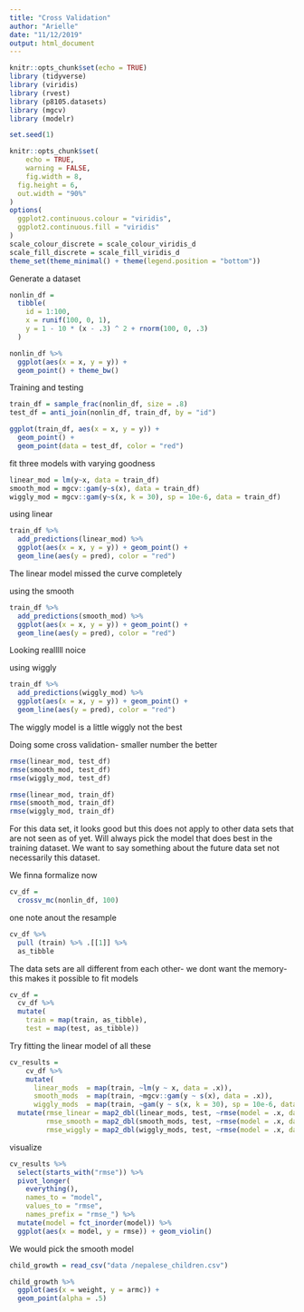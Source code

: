```yaml
---
title: "Cross Validation"
author: "Arielle"
date: "11/12/2019"
output: html_document
---
```


```r
knitr::opts_chunk$set(echo = TRUE)
library (tidyverse)
library (viridis)
library (rvest)
library (p8105.datasets)
library (mgcv)
library (modelr)

set.seed(1)

knitr::opts_chunk$set(
	echo = TRUE,
	warning = FALSE,
	fig.width = 8, 
  fig.height = 6,
  out.width = "90%"
)
options(
  ggplot2.continuous.colour = "viridis",
  ggplot2.continuous.fill = "viridis"
)
scale_colour_discrete = scale_colour_viridis_d
scale_fill_discrete = scale_fill_viridis_d
theme_set(theme_minimal() + theme(legend.position = "bottom"))
```

Generate a dataset 

```r
nonlin_df = 
  tibble(
    id = 1:100,
    x = runif(100, 0, 1),
    y = 1 - 10 * (x - .3) ^ 2 + rnorm(100, 0, .3)
  )

nonlin_df %>% 
  ggplot(aes(x = x, y = y)) + 
  geom_point() + theme_bw()
```

Training and testing 

```r
train_df = sample_frac(nonlin_df, size = .8) 
test_df = anti_join(nonlin_df, train_df, by = "id")

ggplot(train_df, aes(x = x, y = y)) + 
  geom_point() + 
  geom_point(data = test_df, color = "red")
```

fit three models with varying goodness 


```r
linear_mod = lm(y~x, data = train_df)
smooth_mod = mgcv::gam(y~s(x), data = train_df)
wiggly_mod = mgcv::gam(y~s(x, k = 30), sp = 10e-6, data = train_df)
```

using linear
```r
train_df %>% 
  add_predictions(linear_mod) %>% 
  ggplot(aes(x = x, y = y)) + geom_point() + 
  geom_line(aes(y = pred), color = "red")
```
The linear model missed the curve completely

using the smooth
```r
train_df %>% 
  add_predictions(smooth_mod) %>% 
  ggplot(aes(x = x, y = y)) + geom_point() + 
  geom_line(aes(y = pred), color = "red")
```
Looking realllll noice 

using wiggly

```r
train_df %>% 
  add_predictions(wiggly_mod) %>% 
  ggplot(aes(x = x, y = y)) + geom_point() + 
  geom_line(aes(y = pred), color = "red")
```
The wiggly model is a little wiggly not the best 


Doing some cross validation- smaller number the better 
```r
rmse(linear_mod, test_df)
rmse(smooth_mod, test_df)
rmse(wiggly_mod, test_df)

rmse(linear_mod, train_df)
rmse(smooth_mod, train_df)
rmse(wiggly_mod, train_df)
```

For this data set, it looks good but this does not apply to other data sets that are not seen as of yet. Will always pick the model that does best in the training dataset. We want to say something about the future data set not necessarily this dataset. 

We finna formalize now 

```r
cv_df = 
  crossv_mc(nonlin_df, 100)
```

one note anout the resample

```r
cv_df %>% 
  pull (train) %>% .[[1]] %>% 
  as_tibble 
```

The data sets are all different from each other- we dont want the memory- this makes it possible to fit models

```r
cv_df =
  cv_df %>% 
  mutate(
    train = map(train, as_tibble),
    test = map(test, as_tibble))
```

Try fitting the linear model of all these 

```r
cv_results =
    cv_df %>% 
    mutate(
      linear_mods  = map(train, ~lm(y ~ x, data = .x)),
      smooth_mods  = map(train, ~mgcv::gam(y ~ s(x), data = .x)),
      wiggly_mods  = map(train, ~gam(y ~ s(x, k = 30), sp = 10e-6, data = .x))) %>% 
  mutate(rmse_linear = map2_dbl(linear_mods, test, ~rmse(model = .x, data = .y)),
         rmse_smooth = map2_dbl(smooth_mods, test, ~rmse(model = .x, data = .y)),
         rmse_wiggly = map2_dbl(wiggly_mods, test, ~rmse(model = .x, data = .y)))
```

visualize

```r
cv_results %>% 
  select(starts_with("rmse")) %>% 
  pivot_longer(
    everything(),
    names_to = "model", 
    values_to = "rmse",
    names_prefix = "rmse_") %>% 
  mutate(model = fct_inorder(model)) %>% 
  ggplot(aes(x = model, y = rmse)) + geom_violin()
```
We would pick the smooth model

```r
child_growth = read_csv("data /nepalese_children.csv")
```

```r
child_growth %>% 
  ggplot(aes(x = weight, y = armc)) + 
  geom_point(alpha = .5)
```


